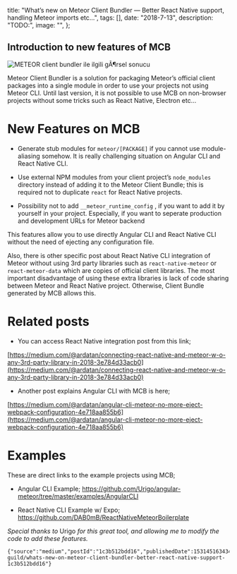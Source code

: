 

  title: "What’s new on Meteor Client Bundler — Better React Native support, handling Meteor imports etc…",
  tags: [],
  date: "2018-7-13",
  description: "TODO:",
  image: "",
};
      
  

## Introduction to new features of MCB

![METEOR client bundler ile ilgili gÃ¶rsel sonucu](https://github.com/the-guild-org/oneblog/blob/master/img/704/1*CKGGtcy7rgOwCQ-mAFmw0g.png?raw=true "source: https://blog.meteor.com/leverage-the-power-of-meteor-with-any-client-side-framework-bfb909141008")

Meteor Client Bundler is a solution for packaging Meteor’s official client packages into a single module in order to use your projects not using Meteor CLI.
Until last version, it is not possible to use MCB on non-browser projects without some tricks such as React Native, Electron etc…

# New Features on MCB

-   Generate stub modules for `meteor/[PACKAGE]` if you cannot use module-aliasing somehow. It is really challenging situation on Angular CLI and React Native CLI.

-   Use external NPM modules from your client project’s `node_modules` directory instead of adding it to the Meteor Client Bundle; this is required not to duplicate `react` for React Native projects.

-   Possibility not to add `__meteor_runtime_config` , if you want to add it by yourself in your project. Especially, if you want to seperate production and development URLs for Meteor backend


This features allow you to use directly Angular CLI and React Native CLI without the need of ejecting any configuration file.

Also, there is other specific post about React Native CLI integration of Meteor without using 3rd party libraries such as `react-native-meteor` or `react-meteor-data` which are copies of official client libraries. The most important disadvantage of using these extra libraries is lack of code sharing between Meteor and React Native project. Otherwise, Client Bundle generated by MCB allows this.


# Related posts

-   You can access React Native integration post from this link;

[https://medium.com/@​ardatan/connecting-react-native-and-meteor-w-o-any-3rd-party-library-in-2018-3e784d33acb0](https://medium.com/@ardatan/connecting-react-native-and-meteor-w-o-any-3rd-party-library-in-2018-3e784d33acb0)


-   Another post explains Angular CLI with MCB is here;

[https://medium.com/@​ardatan/angular-cli-meteor-no-more-eject-webpack-configuration-4e718aa855b6](https://medium.com/@ardatan/angular-cli-meteor-no-more-eject-webpack-configuration-4e718aa855b6)


# Examples

These are direct links to the example projects using MCB;

-   Angular CLI Example; <https://github.com/Urigo/angular-meteor/tree/master/examples/AngularCLI>

-   React Native CLI Example w/ Expo; <https://github.com/DAB0mB/ReactNativeMeteorBoilerplate>


_Special thanks to_ Urigo _for this great tool, and allowing me to modify the code to add these features._


```backmatter
{"source":"medium","postId":"1c3b512bdd16","publishedDate":1531451634340,"url":"https://medium.com/the-guild/whats-new-on-meteor-client-bundler-better-react-native-support-1c3b512bdd16"}
```
